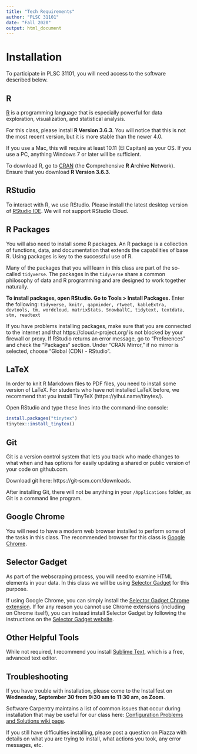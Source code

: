 ```yaml
---
title: "Tech Requirements"
author: "PLSC 31101"
date: "Fall 2020"
output: html_document
---
```


# Installation

To participate in PLSC 31101, you will need access to the software described below. 

##  R

[R](http://www.r-project.org/) is a programming language that is especially powerful for data exploration, visualization, and statistical analysis. 

For this class, please install **R Version 3.6.3**. You will notice that this is not the most recent version, but it is more stable than the newer 4.0. 

If you use a Mac, this will require at least 10.11 (El Capitan) as your OS. If you use a PC, anything Windows 7 or later will be sufficient.

To download R, go to [CRAN](https://cran.r-project.org/) (the **C**omprehensive **R** **A**rchive **N**etwork). Ensure that you download **R Version 3.6.3**.

## RStudio

To interact with R, we use RStudio. Please install the latest desktop version of [RStudio IDE](http://www.rstudio.com/ide/download/desktop). We will not support RStudio Cloud.

## R Packages

You will also need to install some R packages. An R package is a collection of functions, data, and documentation that extends the capabilities of base R. Using packages is key to the successful use of R. 

Many of the packages that you will learn in this class are part of the so-called `tidyverse`. The packages in the `tidyverse` share a common philosophy of data and R programming and are designed to work together naturally.

**To install packages, open RStudio. Go to Tools > Install Packages.** Enter the following: `tidyverse, knitr, gapminder, rtweet, kableExtra, devtools, tm, wordcloud, matrixStats, SnowballC, tidytext, textdata, stm, readtext`

If you have problems installing packages, make sure that you are connected to the internet and that https://cloud.r-project.org/ is not blocked by your firewall or proxy. If RStudio returns an error message, go to "Preferences" and check the "Packages" section. Under "CRAN Mirror," if no mirror is selected, choose "Global (CDN) - RStudio". 

## LaTeX

In order to knit R Markdown files to PDF files, you need to install some version of LaTeX. For students who have not installed LaTeX before, we recommend that you install TinyTeX (https://yihui.name/tinytex/).

Open RStudio and type these lines into the command-line console:

```r
install.packages("tinytex")
tinytex::install_tinytex() 
```

## Git

Git is a version control system that lets you track who made changes to what when and has options for easily updating a shared or public version of your code on github.com. 

Download git here: https://git-scm.com/downloads.

After installing Git, there will not be anything in your `/Applications` folder, as Git is a command line program.

## Google Chrome

You will need to have a modern web browser installed to perform some of the tasks in this class. The recommended browser for this class is [Google Chrome](https://www.google.co.uk/intl/en_uk/chrome/).

## Selector Gadget

As part of the webscraping process, you will need to examine HTML elements in your data. In this class we will be using [Selector Gadget](https://selectorgadget.com/) for this purpose.

If using Google Chrome, you can simply install the [Selector Gadget Chrome extension](https://chrome.google.com/webstore/detail/selectorgadget/mhjhnkcfbdhnjickkkdbjoemdmbfginb?hl=en). If for any reason you cannot use Chrome extensions (including on Chrome itself), you can instead install Selector Gadget by following the instructions on the [Selector Gadget website](https://selectorgadget.com/).

## Other Helpful Tools

While not required, I recommend you install [Sublime Text](https://www.sublimetext.com/3), which is a free, advanced text editor. 

## Troubleshooting

If you have trouble with installation, please come to the Installfest on **Wednesday, September 30 from 9:30 am to 11:30 am, on Zoom**.

Software Carpentry maintains a list of common issues that occur during installation that may be useful for our class here: [Configuration Problems and Solutions wiki page](https://github.com/swcarpentry/workshop-template/wiki/Configuration-Problems-and-Solutions).

If you still have difficulties installing, please post a question on Piazza with details on what you are trying to install, what actions you took, any error messages, etc.




